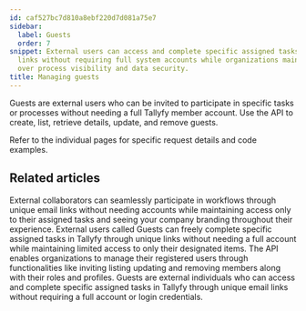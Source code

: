 ```yaml
---
id: caf527bc7d810a8ebf220d7d081a75e7
sidebar:
  label: Guests
  order: 7
snippet: External users can access and complete specific assigned tasks through unique
  links without requiring full system accounts while organizations maintain control
  over process visibility and data security.
title: Managing guests
---
```


Guests are external users who can be invited to participate in specific tasks or processes without needing a full Tallyfy member account. Use the API to create, list, retrieve details, update, and remove guests.

Refer to the individual pages for specific request details and code examples.


## Related articles
<CardGrid>
<LinkTitleCard header="<b>Features > Customer facing</b>" href="/products/pro/tutorials/features/customer-facing/" > External collaborators can seamlessly participate in workflows through unique email links without needing accounts while maintaining access only to their assigned tasks and seeing your company branding throughout their experience. </LinkTitleCard>
<LinkTitleCard header="<b>Guests > What is a guest</b>" href="/products/pro/documenting/guests/what-is-a-guest/" > External users called Guests can freely complete specific assigned tasks in Tallyfy through unique links without needing a full account while maintaining limited access to only their designated items. </LinkTitleCard>
<LinkTitleCard header="<b>Code Samples > Managing members (Users)</b>" href="/products/pro/integrations/open-api/code-samples/members/" > The API enables organizations to manage their registered users through functionalities like inviting listing updating and removing members along with their roles and profiles. </LinkTitleCard>
<LinkTitleCard header="<b>Documenting > Guests</b>" href="/products/pro/documenting/guests/" > Guests are external individuals who can access and complete specific assigned tasks in Tallyfy through unique email links without requiring a full account or login credentials. </LinkTitleCard>
</CardGrid>